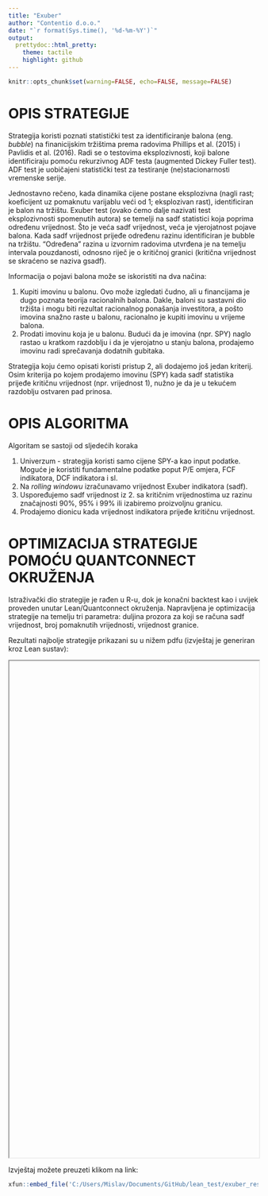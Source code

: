```yaml
---
title: "Exuber"
author: "Contentio d.o.o."
date: "`r format(Sys.time(), '%d-%m-%Y')`"
output:
  prettydoc::html_pretty:
    theme: tactile
    highlight: github
---
```



```r

knitr::opts_chunk$set(warning=FALSE, echo=FALSE, message=FALSE)

```

# OPIS STRATEGIJE

Strategija koristi poznati statistički test za identificiranje balona (eng. *bubble*) na finanicijskim tržištima prema radovima Phillips et al. (2015) i Pavlidis et al. (2016). Radi se o testovima eksplozivnosti, koji balone identificiraju pomoću rekurzivnog ADF testa (augmented Dickey Fuller test). ADF test je uobičajeni statistički test za testiranje (ne)stacionarnosti vremenske serije.

Jednostavno rečeno, kada dinamika cijene postane eksplozivna (nagli rast; koeficijent uz pomaknutu varijablu veći od 1; eksplozivan rast), identificiran je balon na tržištu. Exuber test (ovako ćemo dalje nazivati test eksplozivnosti spomenutih autora) se temelji na sadf statistici koja poprima određenu vrijednost. Što je veća sadf vrijednost, veća je vjerojatnost pojave balona. Kada sadf vrijednost prijeđe određenu razinu identificiran je bubble na tržištu. "Određena" razina u izvornim radovima utvrđena je na temelju intervala pouzdanosti, odnosno riječ je o kritičnoj granici (kritična vrijednost se skraćeno se naziva gsadf).

Informacija o pojavi balona može se iskoristiti na dva načina:

1. Kupiti imovinu u balonu. Ovo može izgledati čudno, ali u financijama je dugo poznata teorija racionalnih balona. Dakle, baloni su sastavni dio tržišta i mogu biti rezultat racionalnog ponašanja investitora, a pošto imovina snažno raste u balonu, racionalno je kupiti imovinu u vrijeme balona.
2. Prodati imovinu koja je u balonu. Budući da je imovina (npr. SPY) naglo rastao u kratkom razdoblju i da je vjerojatno u stanju balona, prodajemo imovinu radi sprečavanja dodatnih gubitaka.

Strategija koju ćemo opisati koristi pristup 2, ali dodajemo još jedan kriterij. Osim kriterija po kojem prodajemo imovinu (SPY) kada sadf statistika prijeđe kritičnu vrijednost (npr. vrijednost 1), nužno je da je u tekućem razdoblju ostvaren pad prinosa. 


# OPIS ALGORITMA 

Algoritam se sastoji od sljedećih koraka

1. Univerzum - strategija koristi samo cijene SPY-a kao input podatke. Moguće je koristiti fundamentalne podatke poput P/E omjera, FCF indikatora, DCF indikatora i sl.
2. Na *rolling windowu* izračunavamo vrijednost Exuber indikatora (sadf).
3. Uspoređujemo sadf vrijednost iz 2. sa kritičnim vrijednostima uz razinu značajnosti 90%, 95% i 99% ili izabiremo proizvoljnu granicu.
4. Prodajemo dionicu kada vrijednost indikatora prijeđe kritičnu vrijednost.


# OPTIMIZACIJA STRATEGIJE POMOĆU QUANTCONNECT OKRUŽENJA

Istraživački dio strategije je rađen u R-u, dok je konačni backtest kao i uvijek proveden unutar Lean/Quantconnect okruženja. Napravljena je optimizacija strategije na temelju tri parametra: duljina prozora za koji se računa sadf vrijednost, broj pomaknutih vrijednosti, vrijednost granice.

Rezultati najbolje strategije prikazani su u nižem pdfu (izvještaj je generiran kroz Lean sustav):

<iframe width="100%" height="1000" name="iframe" src="C:/Users/Mislav/Documents/GitHub/lean_test/exuber_result_best.html"></iframe>

Izvještaj možete preuzeti klikom na link: 

```r
xfun::embed_file('C:/Users/Mislav/Documents/GitHub/lean_test/exuber_result_best.html')
```


